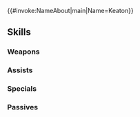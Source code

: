 {{#invoke:NameAbout|main|Name=Keaton}}{{HeroPage Tabs}}
{{Hero Infobox
|Name=Keaton
|Title=Lupine Collector
|GrowthModifier=
|WeaponType=Red Beast
|Origin=Fire Emblem Fates
|Gender=Male
|MoveType=Infantry
|actorJP=大須賀純
|actorEN=Ted Sroka
|artist=大熊ゆうご
|additionDate=February 20, 2019
|releaseDate=February 20, 2019
|poolDate=March 8, 2019
|randomStartTime=2019-03-20T07:00:00Z
|poolRarities=5
|TagID=フランネル
|InternalID=344
|Properties=specRate_202108
|cv1=11
|cv2=700200
|description=Leader of the wolfskin who set up their stronghold on Mount Garou. Sociable but isn't always honest with himself or others. Appears in Fire Emblem Fates.
}}
{{Stats Page
|Lv1HP=19|Lv1ATK=11|Lv1SPD=7|Lv1DEF=8|Lv1RES=4
|GRHP=60|GRATK=70|GRSPD=40|GRDEF=70|GRRES=35
}}
==Skills==
===Weapons===
{{Weapons Table
|weapon1=Whelp (Infantry)
|weapon1Default=1
|weapon1Unlock=1
|weapon2=Yearling (Infantry)
|weapon2Default=3
|weapon2Unlock=2
|weapon3=Adult (Infantry)
|weapon3Default=4
|weapon3Unlock=3
|weapon4=Wolfskin Fang
|weapon4Default=5
|weapon4Unlock=5
}}
===Assists===
{{Assists Table
}}
===Specials===
{{Specials Table
|special1=Dragon Gaze
|special1Default=4
|special1Unlock=3
|special2=Draconic Aura
|special2Default=
|special2Unlock=4
}}
===Passives===
{{Passives Table
|passiveB1=Special Spiral 1
|passiveB2=Special Spiral 2
|passiveB3=Special Spiral 3
|passiveB1Unlock=3
|passiveB2Unlock=4
|passiveB3Unlock=5
|passiveC1=Beast Valor 1
|passiveC2=Beast Valor 2
|passiveC3=Beast Valor 3
|passiveC1Unlock=1
|passiveC2Unlock=2
|passiveC3Unlock=4
}}
{{Heroes Navbox}}